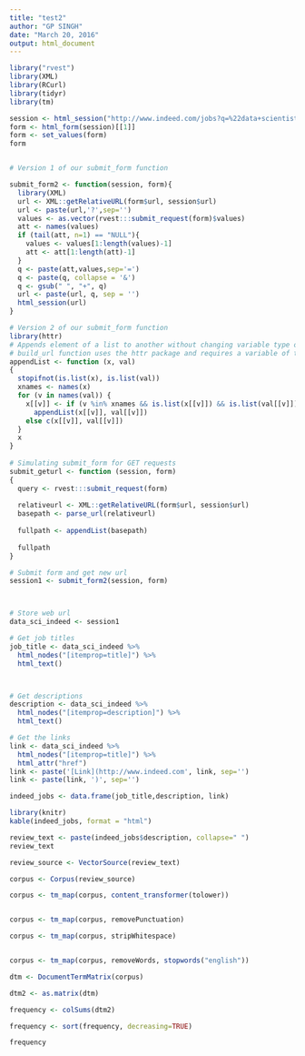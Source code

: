 ---
title: "test2"
author: "GP SINGH"
date: "March 20, 2016"
output: html_document
---

```{r}


library("rvest")
library(XML)
library(RCurl)
library(tidyr)
library(tm)

```


```{r}
session <- html_session("http://www.indeed.com/jobs?q=%22data+scientist%22&l=New+York%2C+NY'")
form <- html_form(session)[[1]]
form <- set_values(form)
form


# Version 1 of our submit_form function

submit_form2 <- function(session, form){
  library(XML)
  url <- XML::getRelativeURL(form$url, session$url)
  url <- paste(url,'?',sep='')
  values <- as.vector(rvest:::submit_request(form)$values)
  att <- names(values)
  if (tail(att, n=1) == "NULL"){
    values <- values[1:length(values)-1]
    att <- att[1:length(att)-1]
  }
  q <- paste(att,values,sep='=')
  q <- paste(q, collapse = '&')
  q <- gsub(" ", "+", q)
  url <- paste(url, q, sep = '')
  html_session(url)
}

# Version 2 of our submit_form function
library(httr)
# Appends element of a list to another without changing variable type of x
# build_url function uses the httr package and requires a variable of the url class
appendList <- function (x, val)
{
  stopifnot(is.list(x), is.list(val))
  xnames <- names(x)
  for (v in names(val)) {
    x[[v]] <- if (v %in% xnames && is.list(x[[v]]) && is.list(val[[v]]))
      appendList(x[[v]], val[[v]])
    else c(x[[v]], val[[v]])
  }
  x
}
 
# Simulating submit_form for GET requests
submit_geturl <- function (session, form)
{
  query <- rvest:::submit_request(form)
  
  relativeurl <- XML::getRelativeURL(form$url, session$url)
  basepath <- parse_url(relativeurl)
 
  fullpath <- appendList(basepath)
  
  fullpath
}
```





```{r}

# Submit form and get new url
session1 <- submit_form2(session, form)



# Store web url
data_sci_indeed <- session1

# Get job titles
job_title <- data_sci_indeed %>% 
  html_nodes("[itemprop=title]") %>%
  html_text()



# Get descriptions
description <- data_sci_indeed %>%
  html_nodes("[itemprop=description]") %>%
  html_text()

# Get the links
link <- data_sci_indeed %>%
  html_nodes("[itemprop=title]") %>%
  html_attr("href")
link <- paste('[Link](http://www.indeed.com', link, sep='')
link <- paste(link, ')', sep='')

indeed_jobs <- data.frame(job_title,description, link)

library(knitr)
kable(indeed_jobs, format = "html")
```





```{r}
review_text <- paste(indeed_jobs$description, collapse=" ")
review_text

review_source <- VectorSource(review_text)

corpus <- Corpus(review_source)

corpus <- tm_map(corpus, content_transformer(tolower))


corpus <- tm_map(corpus, removePunctuation)

corpus <- tm_map(corpus, stripWhitespace)


corpus <- tm_map(corpus, removeWords, stopwords("english"))

dtm <- DocumentTermMatrix(corpus)

dtm2 <- as.matrix(dtm)

frequency <- colSums(dtm2)

frequency <- sort(frequency, decreasing=TRUE)

frequency
```

